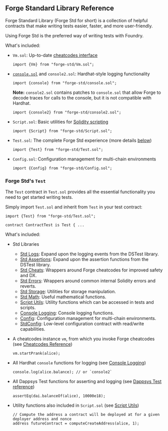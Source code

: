 ## Forge Standard Library Reference

Forge Standard Library (Forge Std for short) is a collection of helpful contracts that make writing tests easier, faster, and more user-friendly.

Using Forge Std is the preferred way of writing tests with Foundry.

What's included:

- `Vm.sol`: Up-to-date [cheatcodes interface](/reference/cheatcodes/overview#cheatcodes-interface)

  ```solidity
  import {Vm} from "forge-std/Vm.sol";
  ```

- [`console.sol`](/reference/forge-std/console-log.mdx) and `console2.sol`: Hardhat-style logging functionality

  ```solidity
  import {console} from "forge-std/console.sol";
  ```

  **Note:** `console2.sol` contains patches to `console.sol` that allow Forge to decode traces for calls to the console, but it is not compatible with Hardhat.

  ```solidity
  import {console2} from "forge-std/console2.sol";
  ```

- `Script.sol`: Basic utilities for [Solidity scripting](/guides/scripting-with-solidity)

  ```solidity
  import {Script} from "forge-std/Script.sol";
  ```

- `Test.sol`: The complete Forge Std experience (more details [below](#forge-stds-test))

  ```solidity
  import {Test} from "forge-std/Test.sol";
  ```

- `Config.sol`: Configuration management for multi-chain environments

  ```solidity
  import {Config} from "forge-std/Config.sol";
  ```

### Forge Std's `Test`

The `Test` contract in `Test.sol` provides all the essential functionality you need to get started writing tests.

Simply import `Test.sol` and inherit from `Test` in your test contract:

```solidity
import {Test} from "forge-std/Test.sol";

contract ContractTest is Test { ...
```

What's included:

- Std Libraries

  - [Std Logs](/reference/forge-std/std-logs.mdx): Expand upon the logging events from the DSTest library.
  - [Std Assertions](/reference/forge-std/std-assertions.mdx): Expand upon the assertion functions from the DSTest library.
  - [Std Cheats](/reference/forge-std/std-cheats.mdx): Wrappers around Forge cheatcodes for improved safety and DX.
  - [Std Errors](/reference/forge-std/std-errors.mdx): Wrappers around common internal Solidity errors and reverts.
  - [Std Storage](/reference/forge-std/std-storage.mdx): Utilities for storage manipulation.
  - [Std Math](/reference/forge-std/std-math.mdx): Useful mathematical functions.
  - [Script Utils](/reference/forge-std/script-utils.mdx): Utility functions which can be accessed in tests and scripts.
  - [Console Logging](/reference/forge-std/console-log.mdx): Console logging functions.
  - [Config](/reference/forge-std/config.mdx): Configuration management for multi-chain environments.
  - [StdConfig](/reference/forge-std/std-config.mdx): Low-level configuration contract with read/write capabilities.

- A cheatcodes instance `vm`, from which you invoke Forge cheatcodes (see [Cheatcodes Reference](/reference/cheatcodes/overview))

  ```solidity
  vm.startPrank(alice);
  ```

- All Hardhat `console` functions for logging (see [Console Logging](/reference/forge-std/console-log.mdx))

  ```solidity
  console.log(alice.balance); // or `console2`
  ```

- All Dappsys Test functions for asserting and logging (see [Dappsys Test reference](/reference/ds-test.md))

  ```solidity
  assertEq(dai.balanceOf(alice), 10000e18);
  ```

- Utility functions also included in `Script.sol` (see [Script Utils](/reference/forge-std/script-utils.mdx))

  ```solidity
  // Compute the address a contract will be deployed at for a given deployer address and nonce
  address futureContract = computeCreateAddress(alice, 1);
  ```
